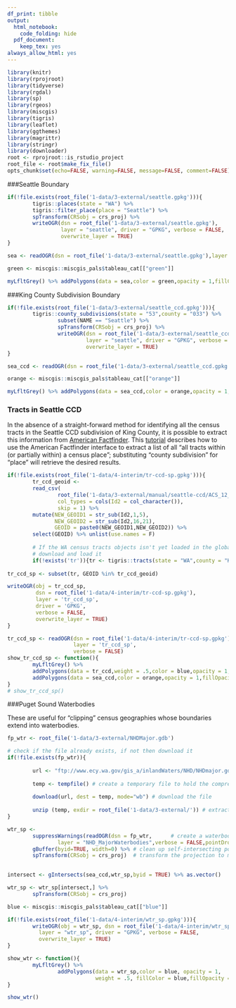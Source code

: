 ```yaml
---
df_print: tibble
output:
  html_notebook:
    code_folding: hide
  pdf_document:
    keep_tex: yes
always_allow_html: yes
---
```


```r
library(knitr)
library(rprojroot)
library(tidyverse)
library(rgdal)
library(sp)
library(rgeos)
library(miscgis)
library(tigris)
library(leaflet)
library(ggthemes)
library(magrittr)
library(stringr)
library(downloader)
root <- rprojroot::is_rstudio_project
root_file <- root$make_fix_file()
opts_chunk$set(echo=FALSE, warning=FALSE, message=FALSE, comment=FALSE)
```

###Seattle Boundary

```r

if(!file.exists(root_file('1-data/3-external/seattle.gpkg'))){
        tigris::places(state = "WA") %>%
        tigris::filter_place(place = "Seattle") %>%
        spTransform(CRSobj = crs_proj) %>% 
        writeOGR(dsn = root_file('1-data/3-external/seattle.gpkg'),
                 layer = "seattle", driver = "GPKG", verbose = FALSE, 
                 overwrite_layer = TRUE)
}

sea <- readOGR(dsn = root_file('1-data/3-external/seattle.gpkg'),layer = "seattle",verbose = FALSE)

green <- miscgis::miscgis_pals$tableau_cat[["green"]]

myLfltGrey() %>% addPolygons(data = sea,color = green,opacity = 1,fillColor = green,fillOpacity = .5)

```

###King County Subdivision Boundary

```r

if(!file.exists(root_file('1-data/3-external/seattle_ccd.gpkg'))){
        tigris::county_subdivisions(state = "53",county = "033") %>% 
                subset(NAME == "Seattle") %>% 
                spTransform(CRSobj = crs_proj) %>% 
                writeOGR(dsn = root_file('1-data/3-external/seattle_ccd.gpkg'),
                         layer = "seattle", driver = "GPKG", verbose = FALSE, 
                         overwrite_layer = TRUE)
}

sea_ccd <- readOGR(dsn = root_file('1-data/3-external/seattle_ccd.gpkg'),layer = "seattle",verbose = FALSE) %>% spTransform(crs_proj)

orange <- miscgis::miscgis_pals$tableau_cat[["orange"]]

myLfltGrey() %>% addPolygons(data = sea_ccd,color = orange,opacity = 1,fillColor = orange,fillOpacity = .5)

```

### Tracts in Seattle CCD

In the absence of a straight-forward method for identifying all the census tracts in the Seattle CCD subdivision of King County, it is possible to extract this information from [American Factfinder](https://factfinder.census.gov/faces/nav/jsf/pages/index.xhtml). This [tutorial](https://ask.census.gov/faq.php?id=5000&faqId=1605) describes how to use the American Factfinder interface to extract a list of all "all tracts within (or partially within) a census place"; substituting "county subdivision" for "place" will retrieve the desired results.

```r


if(!file.exists(root_file('1-data/4-interim/tr-ccd-sp.gpkg'))){
        tr_ccd_geoid <- 
        read_csv(
                root_file('1-data/3-external/manual/seattle-ccd/ACS_12_5YR_B01001/ACS_12_5YR_B01001_with_ann.csv'), 
                col_types = cols(Id2 = col_character()), 
                skip = 1) %>% 
        mutate(NEW_GEOID1 = str_sub(Id2,1,5),
               NEW_GEOID2 = str_sub(Id2,16,21),
               GEOID = paste0(NEW_GEOID1,NEW_GEOID2)) %>% 
        select(GEOID) %>% unlist(use.names = F)
        
        # If the WA census tracts objects isn't yet loaded in the global env.,
        # download and load it
        if(!exists('tr')){tr <- tigris::tracts(state = "WA",county = "King", year = 2014) %>% spTransform(CRSobj = crs_proj)}
        
tr_ccd_sp <- subset(tr, GEOID %in% tr_ccd_geoid)

writeOGR(obj = tr_ccd_sp,
         dsn = root_file('1-data/4-interim/tr-ccd-sp.gpkg'),
         layer = 'tr_ccd_sp',
         driver = 'GPKG',
         verbose = FALSE,
         overwrite_layer = TRUE)
}

tr_ccd_sp <- readOGR(dsn = root_file('1-data/4-interim/tr-ccd-sp.gpkg'),
                     layer = 'tr_ccd_sp',
                     verbose = FALSE)
show_tr_ccd_sp <- function(){
        myLfltGrey() %>% 
        addPolygons(data = tr_ccd,weight = .5,color = blue,opacity = 1,fillColor = blue,fillOpacity = .5) %>% 
        addPolygons(data = sea_ccd,color = orange,opacity = 1,fillOpacity = 0)
}
# show_tr_ccd_sp()
```

###Puget Sound Waterbodies

These are useful for "clipping" census geographies whose boundaries extend into waterbodies.

```r

fp_wtr <- root_file('1-data/3-external/NHDMajor.gdb')

# check if the file already exists, if not then download it
if(!file.exists(fp_wtr)){
        
        url <- "ftp://www.ecy.wa.gov/gis_a/inlandWaters/NHD/NHDmajor.gdb.zip" # save the URL for the waterbodies data
        
        temp <- tempfile() # create a temporary file to hold the compressed download
        
        download(url, dest = temp, mode="wb") # download the file
        
        unzip (temp, exdir = root_file('1-data/3-external/')) # extract the ESRI geodatabase file to a project folder
}

wtr_sp <-
        suppressWarnings(readOGR(dsn = fp_wtr,      # create a waterbodies shape
                layer = "NHD_MajorWaterbodies",verbose = FALSE,pointDropZ = TRUE)) %>%
        gBuffer(byid=TRUE, width=0) %>% # clean up self-intersecting polygons
        spTransform(CRSobj = crs_proj)  # transform the projection to match the project projection
        

intersect <- gIntersects(sea_ccd,wtr_sp,byid = TRUE) %>% as.vector()

wtr_sp <- wtr_sp[intersect,] %>%
        spTransform(CRSobj = crs_proj)

blue <- miscgis::miscgis_pals$tableau_cat[["blue"]]

if(!file.exists(root_file('1-data/4-interim/wtr_sp.gpkg'))){
        writeOGR(obj = wtr_sp, dsn = root_file('1-data/4-interim/wtr_sp.gpkg'), 
          layer = "wtr_sp", driver = "GPKG", verbose = FALSE, 
          overwrite_layer = TRUE)
}

show_wtr <- function(){
        myLfltGrey() %>% 
                addPolygons(data = wtr_sp,color = blue, opacity = 1, 
                            weight = .5, fillColor = blue,fillOpacity = .5)        
}

show_wtr()

```
